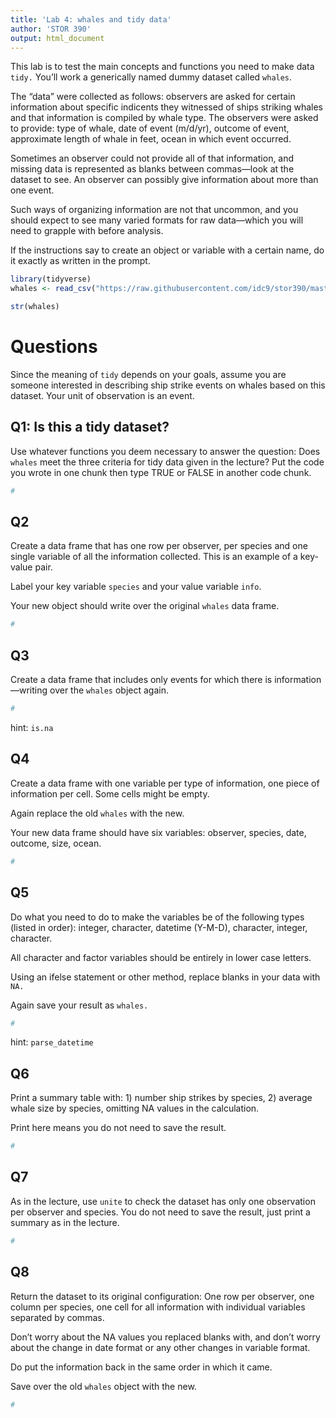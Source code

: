 ```yaml
---
title: 'Lab 4: whales and tidy data'
author: 'STOR 390'
output: html_document
---
```


This lab is to test the main concepts and functions you need to make data `tidy.` You'll work a generically named dummy dataset called `whales`.

The "data" were collected as follows: observers are asked for certain information about specific indicents they witnessed of ships striking whales and that information is compiled by whale type. The observers were asked to provide: type of whale, date of event (m/d/yr), outcome of event, approximate length of whale in feet, ocean in which event occurred.

Sometimes an observer could not provide all of that information, and missing data is represented as blanks between commas---look at the dataset to see. An observer can possibly give information about more than one event.

Such ways of organizing information are not that uncommon, and you should expect to see many varied formats for raw data---which you will need to grapple with before analysis.

If the instructions say to create an object or variable with a certain name, do it exactly as written in the prompt.

```r
library(tidyverse)
whales <- read_csv("https://raw.githubusercontent.com/idc9/stor390/master/data/whales.csv")

str(whales)
```

# Questions

Since the meaning of `tidy` depends on your goals, assume you are someone interested in describing ship strike events on whales based on this dataset.  Your unit of observation is an event.

## Q1: Is this a tidy dataset?

Use whatever functions you deem necessary to answer the question: Does `whales` meet the three criteria for tidy data given in the lecture? Put the code you wrote in one chunk then type TRUE or FALSE in another code chunk.

```r
#
```

## Q2

Create a data frame that has one row per observer, per species and one single variable of all the information collected. This is an example of a key-value pair. 

Label your key variable `species` and your value variable `info`. 

Your new object should write over the original `whales` data frame.

```r
#
```


## Q3
Create a data frame that includes only events for which there is information---writing over the `whales` object again.
```r
#
```

hint: `is.na`

## Q4
Create a data frame with one variable per type of information, one piece of information per cell. Some cells might be empty.

Again replace the old `whales` with the new.

Your new data frame should have six variables: observer, species, date, outcome, size, ocean.
```r
#
```


## Q5
Do what you need to do to make the variables be of the following types (listed in order): integer, character, datetime (Y-M-D), character, integer, character.

All character and factor variables should be entirely in lower case letters.

Using an ifelse statement or other method, replace blanks in your data with `NA.`

Again save your result as `whales.`
```r
#
```

hint: `parse_datetime`

## Q6
Print a summary table with: 1) number ship strikes by species, 2) average whale size by species, omitting NA values in the calculation. 

Print here means you do not need to save the result.
```r
#
```


## Q7
As in the lecture,  use `unite` to check the dataset has only one observation per observer and species. You do not need to save the result, just print a summary as in the lecture.

```r
#
```


## Q8
Return the dataset to its original configuration: One row per observer, one column per species, one cell for all information with individual variables separated by commas.

Don't worry about the NA values you replaced blanks with, and don't worry about the change in date format or any other changes in variable format.

Do put the information back in the same order in which it came.

Save over the old `whales` object with the new.
```r
#
```
